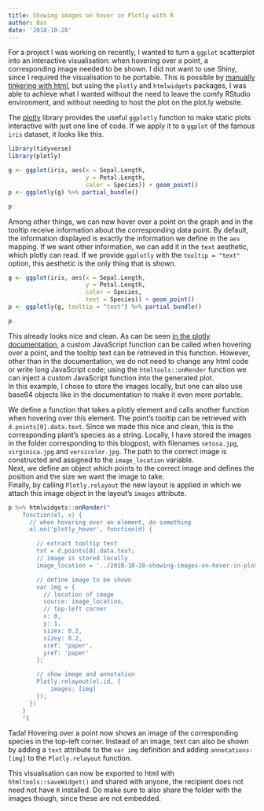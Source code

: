 ```yaml
---
title: Showing images on hover in Plotly with R
author: Bas
date: '2018-10-28'
---
```


For a project I was working on recently, I wanted to turn a `ggplot` scatterplot into an interactive visualisation: when hovering over a point, a corresponding image needed to be shown. I did not want to use Shiny, since I required the visualisation to be portable. This is possible by [manually tinkering with html](
https://github.com/etpinard/plotly-dashboards/tree/master/hover-images), but using the `plotly` and `htmlwidgets` packages, I was able to achieve what I wanted without the need to leave the comfy RStudio environment, and without needing to host the plot on the plot.ly website.  

The [plotly](https://plot.ly/r/) library provides the useful `ggplotly` function to make static plots interactive with just one line of code. If we apply it to a `ggplot` of the famous `iris` dataset, it looks like this.

```r
library(tidyverse)
library(plotly)

g <- ggplot(iris, aes(x = Sepal.Length,
                      y = Petal.Length,
                      color = Species)) + geom_point()
p <- ggplotly(g) %>% partial_bundle()

p
```

Among other things, we can now hover over a point on the graph and in the tooltip receive information about the corresponding data point. By default, the information displayed is exactly the information we define in the `aes` mapping. If we want other information, we can add it in the `text` aesthetic, which plotly can read. If we provide `ggplotly` with the `tooltip = "text"` option, this aesthetic is the only thing that is shown.

```r
g <- ggplot(iris, aes(x = Sepal.Length,
                      y = Petal.Length,
                      color = Species,
                      text = Species)) + geom_point()
p <- ggplotly(g, tooltip = "text") %>% partial_bundle() 

p
```

This already looks nice and clean. As can be seen [in the plotly documentation](https://plot.ly/r/hover-events/), a custom JavaScript function can be called when hovering over a point, and the tooltip text can be retrieved in this function. However, other than in the documentation, we do not need to change any html code or write long JavaScript code; using the `htmltools::onRender` function we can inject a custom JavaScript function into the generated plot.  
In this example, I chose to store the images locally, but one can also use base64 objects like in the documentation to make it even more portable.  

We define a function that takes a plotly element and calls another function when hovering over this element. The point's tooltip can be retrieved with `d.points[0].data.text`. Since we made this nice and clean, this is the corresponding plant's species as a string. Locally, I have stored the images in the folder corresponding to this blogpost, with filenames `setosa.jpg`, `virginica.jpg` and `versicolor.jpg`. The path to the correct image is constructed and assigned to the `image_location` variable.  
Next, we define an object which points to the correct image and defines the position and the size we want the image to take.  
Finally, by calling `Plotly.relayout` the new layout is applied in which we attach this image object in the layout's `images` attribute.

```r
p %>% htmlwidgets::onRender("
    function(el, x) {
      // when hovering over an element, do something
      el.on('plotly_hover', function(d) {

        // extract tooltip text
        txt = d.points[0].data.text;
        // image is stored locally
        image_location = '../2018-10-28-showing-images-on-hover-in-plotly-with-r/' + txt + '.jpg';

        // define image to be shown
        var img = {
          // location of image
          source: image_location,
          // top-left corner
          x: 0,
          y: 1,
          sizex: 0.2,
          sizey: 0.2,
          xref: 'paper',
          yref: 'paper'
        };

        // show image and annotation 
        Plotly.relayout(el.id, {
            images: [img] 
        });
      })
    }
    ")
```

Tada! Hovering over a point now shows an image of the corresponding species in the top-left corner. Instead of an image, text can also be shown by adding a `text` attribute to the `var img` definition and adding `annotations: [img]` to the `Plotly.relayout` function.  

This visualisation can now be exported to html with `htmltools::saveWidget()` and shared with anyone, the recipient does not need not have `R` installed. Do make sure to also share the folder with the images though, since these are not embedded.
